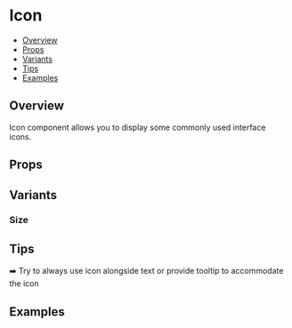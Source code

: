 
<Meta of={Stories} />

# Icon

- [Overview](#overview)
- [Props](#props)
- [Variants](#variants)
- [Tips](#tips)
- [Examples](#examples)

## Overview

Icon component allows you to display some commonly used interface icons.

<Canvas of={Stories.Default} />

## Props

<Controls of={Stories.Default} />

## Variants

### Size

<Canvas of={Stories.Size} />

## Tips

➡️ Try to always use icon alongside text or provide tooltip to accommodate the icon

## Examples
